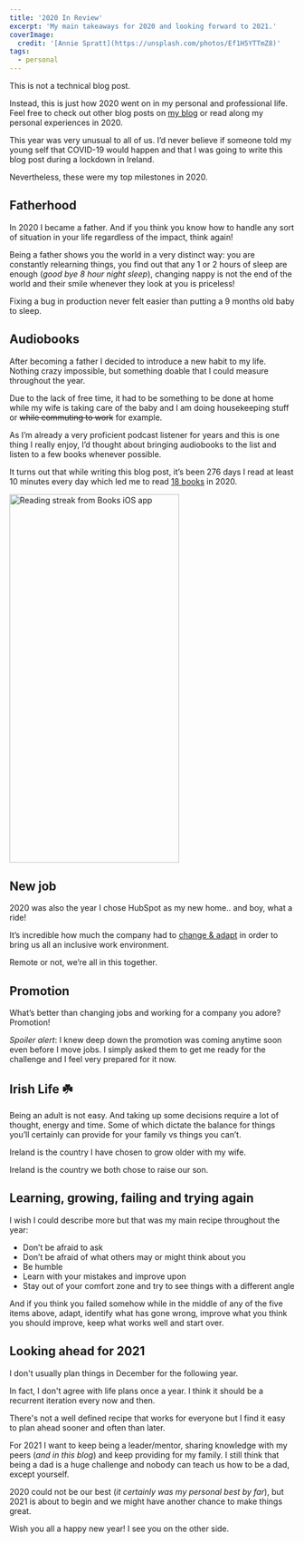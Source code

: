 ```yaml
---
title: '2020 In Review'
excerpt: 'My main takeaways for 2020 and looking forward to 2021.'
coverImage:
  credit: '[Annie Spratt](https://unsplash.com/photos/Ef1H5YTTmZ8)'
tags:
  - personal
---
```


This is not a technical blog post.

Instead, this is just how 2020 went on in my personal and professional life.
Feel free to check out other blog posts on [my blog](/blog) or read along my personal experiences in 2020.

This year was very unusual to all of us.
I’d never believe if someone told my young self that COVID-19 would happen and that I was going to write this blog post during a lockdown in Ireland.

Nevertheless, these were my top milestones in 2020.

## Fatherhood

In 2020 I became a father.
And if you think you know how to handle any sort of situation in your life regardless of the impact, think again!

Being a father shows you the world in a very distinct way: you are constantly relearning things, you find out that any 1 or 2 hours of sleep are enough (_good bye 8 hour night sleep_), changing nappy is not the end of the world and their smile whenever they look at you is priceless!

Fixing a bug in production never felt easier than putting a 9 months old baby to sleep.

## Audiobooks

After becoming a father I decided to introduce a new habit to my life.
Nothing crazy impossible, but something doable that I could measure throughout the year.

Due to the lack of free time, it had to be something to be done at home while my wife is taking care of the baby and I am doing housekeeping stuff or ~~while commuting to work~~ for example.

As I’m already a very proficient podcast listener for years and this is one thing I really enjoy, I’d thought about bringing audiobooks to the list and listen to a few books whenever possible.

It turns out that while writing this blog post, it’s been 276 days I read at least 10 minutes every day which led me to read [18 books](https://www.goodreads.com/user/year_in_books/2020/113022185) in 2020.

<Img alt="Reading streak from Books iOS app" height="650" src="/assets/blog/2020-12-28-2020-in-review/books-ios-app.jpg" title="Reading streak from Books iOS app" width="300" />

## New job

2020 was also the year I chose HubSpot as my new home.. and boy, what a ride!

It’s incredible how much the company had to [change & adapt](https://medium.com/@HubSpot/survey-says-the-future-of-work-at-hubspot-is-flexible-3b677730b8e5) in order to bring us all an inclusive work environment.

Remote or not, we’re all in this together.

## Promotion

What’s better than changing jobs and working for a company you adore? Promotion!

_Spoiler alert_: I knew deep down the promotion was coming anytime soon even before I move jobs.
I simply asked them to get me ready for the challenge and I feel very prepared for it now.

## Irish Life ☘️

Being an adult is not easy.
And taking up some decisions require a lot of thought, energy and time.
Some of which dictate the balance for things you’ll certainly can provide for your family vs things you can’t.

Ireland is the country I have chosen to grow older with my wife.

Ireland is the country we both chose to raise our son.

## Learning, growing, failing and trying again

I wish I could describe more but that was my main recipe throughout the year:

- Don’t be afraid to ask
- Don’t be afraid of what others may or might think about you
- Be humble
- Learn with your mistakes and improve upon
- Stay out of your comfort zone and try to see things with a different angle

And if you think you failed somehow while in the middle of any of the five items above, adapt, identify what has gone wrong, improve what you think you should improve, keep what works well and start over.

## Looking ahead for 2021

I don't usually plan things in December for the following year.

In fact, I don't agree with life plans once a year.
I think it should be a recurrent iteration every now and then.

There's not a well defined recipe that works for everyone but I find it easy to plan ahead sooner and often than later.

For 2021 I want to keep being a leader/mentor, sharing knowledge with my peers (_and in this blog_) and keep providing for my family.
I still think that being a dad is a huge challenge and nobody can teach us how to be a dad, except yourself.

2020 could not be our best (_it certainly was my personal best by far_), but 2021 is about to begin and we might have another chance to make things great.

Wish you all a happy new year!
I see you on the other side.
